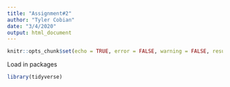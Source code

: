 ```yaml
---
title: "Assignment#2"
author: "Tyler Cobian"
date: "3/4/2020"
output: html_document
---
```


```r
knitr::opts_chunk$set(echo = TRUE, error = FALSE, warning = FALSE, results = FALSE)
```

Load in packages
```r
library(tidyverse)
```




















